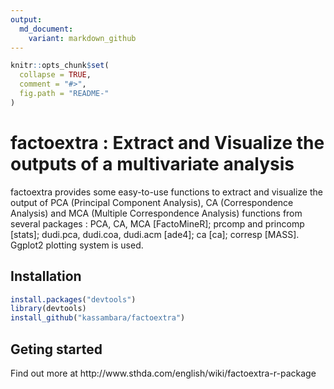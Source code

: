 ```yaml
---
output:
  md_document:
    variant: markdown_github
---
```



```r
knitr::opts_chunk$set(
  collapse = TRUE,
  comment = "#>",
  fig.path = "README-"
)
```
   
   
   
# factoextra : Extract and Visualize the  outputs of a multivariate analysis
       
     
factoextra provides some easy-to-use functions to extract and visualize the output of PCA (Principal Component Analysis), CA (Correspondence Analysis) and MCA (Multiple Correspondence Analysis) functions from several packages : PCA, CA, MCA [FactoMineR]; prcomp and princomp [stats]; dudi.pca, dudi.coa, dudi.acm [ade4]; ca [ca]; corresp [MASS]. Ggplot2 plotting system is used.
     
     
## Installation
    
    
```r
install.packages("devtools")
library(devtools)
install_github("kassambara/factoextra")
```

   
   
## Geting started

Find out more at http://www.sthda.com/english/wiki/factoextra-r-package
